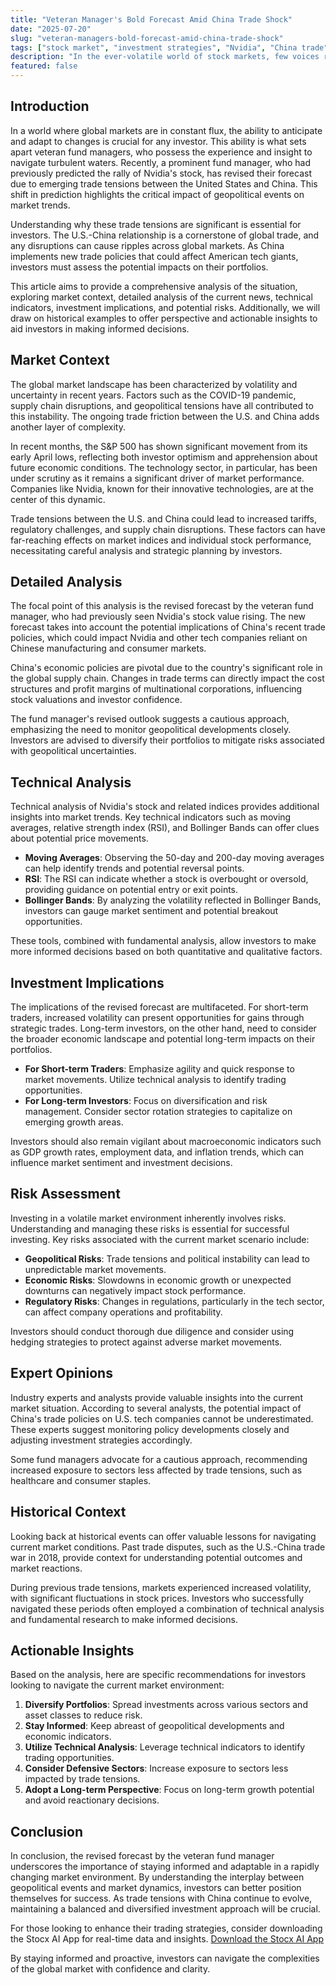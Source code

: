 ```yaml
---
title: "Veteran Manager's Bold Forecast Amid China Trade Shock"
date: "2025-07-20"
slug: "veteran-managers-bold-forecast-amid-china-trade-shock"
tags: ["stock market", "investment strategies", "Nvidia", "China trade", "market analysis", "geopolitical risks", "technical analysis"]
description: "In the ever-volatile world of stock markets, few voices resonate with the authority and foresight of veteran fund managers. Recently, a seasoned manager known for accurately predicting Nvidia's recent stock rally has adjusted their forecast in light of emerging trade tensions with China. This article delves deep into the implications of these adjustments, exploring how geopolitical developments can influence market dynamics and investor strategies. With the S&P 500 showing significant moves since early April, understanding the broader market context becomes crucial for retail investors. This piece provides actionable insights into how these macroeconomic factors could impact both short-term trading strategies and long-term investment decisions. By examining technical indicators, potential risks, and expert opinions, we aim to equip readers with a comprehensive understanding of the current market landscape. Additionally, we offer historical comparisons to similar past events, shedding light on the possible trajectories and outcomes. Whether you're a seasoned investor or a newcomer to the market, this article provides essential guidance to navigate the complexities of investing in a globally interconnected economy."
featured: false
---
```


## Introduction

In a world where global markets are in constant flux, the ability to anticipate and adapt to changes is crucial for any investor. This ability is what sets apart veteran fund managers, who possess the experience and insight to navigate turbulent waters. Recently, a prominent fund manager, who had previously predicted the rally of Nvidia's stock, has revised their forecast due to emerging trade tensions between the United States and China. This shift in prediction highlights the critical impact of geopolitical events on market trends.

Understanding why these trade tensions are significant is essential for investors. The U.S.-China relationship is a cornerstone of global trade, and any disruptions can cause ripples across global markets. As China implements new trade policies that could affect American tech giants, investors must assess the potential impacts on their portfolios.

This article aims to provide a comprehensive analysis of the situation, exploring market context, detailed analysis of the current news, technical indicators, investment implications, and potential risks. Additionally, we will draw on historical examples to offer perspective and actionable insights to aid investors in making informed decisions.

## Market Context

The global market landscape has been characterized by volatility and uncertainty in recent years. Factors such as the COVID-19 pandemic, supply chain disruptions, and geopolitical tensions have all contributed to this instability. The ongoing trade friction between the U.S. and China adds another layer of complexity.

In recent months, the S&P 500 has shown significant movement from its early April lows, reflecting both investor optimism and apprehension about future economic conditions. The technology sector, in particular, has been under scrutiny as it remains a significant driver of market performance. Companies like Nvidia, known for their innovative technologies, are at the center of this dynamic.

Trade tensions between the U.S. and China could lead to increased tariffs, regulatory challenges, and supply chain disruptions. These factors can have far-reaching effects on market indices and individual stock performance, necessitating careful analysis and strategic planning by investors.

## Detailed Analysis

The focal point of this analysis is the revised forecast by the veteran fund manager, who had previously seen Nvidia's stock value rising. The new forecast takes into account the potential implications of China's recent trade policies, which could impact Nvidia and other tech companies reliant on Chinese manufacturing and consumer markets.

China's economic policies are pivotal due to the country's significant role in the global supply chain. Changes in trade terms can directly impact the cost structures and profit margins of multinational corporations, influencing stock valuations and investor confidence.

The fund manager's revised outlook suggests a cautious approach, emphasizing the need to monitor geopolitical developments closely. Investors are advised to diversify their portfolios to mitigate risks associated with geopolitical uncertainties.

## Technical Analysis

Technical analysis of Nvidia's stock and related indices provides additional insights into market trends. Key technical indicators such as moving averages, relative strength index (RSI), and Bollinger Bands can offer clues about potential price movements.

- **Moving Averages**: Observing the 50-day and 200-day moving averages can help identify trends and potential reversal points.
- **RSI**: The RSI can indicate whether a stock is overbought or oversold, providing guidance on potential entry or exit points.
- **Bollinger Bands**: By analyzing the volatility reflected in Bollinger Bands, investors can gauge market sentiment and potential breakout opportunities.

These tools, combined with fundamental analysis, allow investors to make more informed decisions based on both quantitative and qualitative factors.

## Investment Implications

The implications of the revised forecast are multifaceted. For short-term traders, increased volatility can present opportunities for gains through strategic trades. Long-term investors, on the other hand, need to consider the broader economic landscape and potential long-term impacts on their portfolios.

- **For Short-term Traders**: Emphasize agility and quick response to market movements. Utilize technical analysis to identify trading opportunities.
- **For Long-term Investors**: Focus on diversification and risk management. Consider sector rotation strategies to capitalize on emerging growth areas.

Investors should also remain vigilant about macroeconomic indicators such as GDP growth rates, employment data, and inflation trends, which can influence market sentiment and investment decisions.

## Risk Assessment

Investing in a volatile market environment inherently involves risks. Understanding and managing these risks is essential for successful investing. Key risks associated with the current market scenario include:

- **Geopolitical Risks**: Trade tensions and political instability can lead to unpredictable market movements.
- **Economic Risks**: Slowdowns in economic growth or unexpected downturns can negatively impact stock performance.
- **Regulatory Risks**: Changes in regulations, particularly in the tech sector, can affect company operations and profitability.

Investors should conduct thorough due diligence and consider using hedging strategies to protect against adverse market movements.

## Expert Opinions

Industry experts and analysts provide valuable insights into the current market situation. According to several analysts, the potential impact of China's trade policies on U.S. tech companies cannot be underestimated. These experts suggest monitoring policy developments closely and adjusting investment strategies accordingly.

Some fund managers advocate for a cautious approach, recommending increased exposure to sectors less affected by trade tensions, such as healthcare and consumer staples.

## Historical Context

Looking back at historical events can offer valuable lessons for navigating current market conditions. Past trade disputes, such as the U.S.-China trade war in 2018, provide context for understanding potential outcomes and market reactions.

During previous trade tensions, markets experienced increased volatility, with significant fluctuations in stock prices. Investors who successfully navigated these periods often employed a combination of technical analysis and fundamental research to make informed decisions.

## Actionable Insights

Based on the analysis, here are specific recommendations for investors looking to navigate the current market environment:

1. **Diversify Portfolios**: Spread investments across various sectors and asset classes to reduce risk.
2. **Stay Informed**: Keep abreast of geopolitical developments and economic indicators.
3. **Utilize Technical Analysis**: Leverage technical indicators to identify trading opportunities.
4. **Consider Defensive Sectors**: Increase exposure to sectors less impacted by trade tensions.
5. **Adopt a Long-term Perspective**: Focus on long-term growth potential and avoid reactionary decisions.

## Conclusion

In conclusion, the revised forecast by the veteran fund manager underscores the importance of staying informed and adaptable in a rapidly changing market environment. By understanding the interplay between geopolitical events and market dynamics, investors can better position themselves for success. As trade tensions with China continue to evolve, maintaining a balanced and diversified investment approach will be crucial.

For those looking to enhance their trading strategies, consider downloading the Stocx AI App for real-time data and insights. [Download the Stocx AI App](https://stocx.co)

By staying informed and proactive, investors can navigate the complexities of the global market with confidence and clarity.